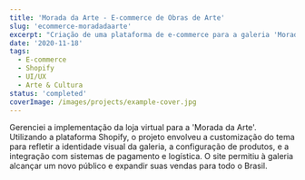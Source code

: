 ```yaml
---
title: 'Morada da Arte - E-commerce de Obras de Arte'
slug: 'ecommerce-moradadaarte'
excerpt: "Criação de uma plataforma de e-commerce para a galeria 'Morada da Arte', permitindo a venda de obras de arte e produtos relacionados online."
date: '2020-11-18'
tags:
  - E-commerce
  - Shopify
  - UI/UX
  - Arte & Cultura
status: 'completed'
coverImage: /images/projects/example-cover.jpg
---
```


Gerenciei a implementação da loja virtual para a 'Morada da Arte'. Utilizando a plataforma Shopify, o projeto envolveu a customização do tema para refletir a identidade visual da galeria, a configuração de produtos, e a integração com sistemas de pagamento e logística. O site permitiu à galeria alcançar um novo público e expandir suas vendas para todo o Brasil.